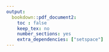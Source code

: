 ```yaml
---
output:
  bookdown::pdf_document2:
    toc : false
    keep_tex: no
    number_sections: yes
    extra_dependencies: ["setspace"]
---
```



\begin{center}
    \vspace*{\fill}
"Like it or not, for the moment the Earth is where we make our stand."
\begin{center}
-Carl Sagan

\end{center}
    \vspace*{\fill}
\end{center}





